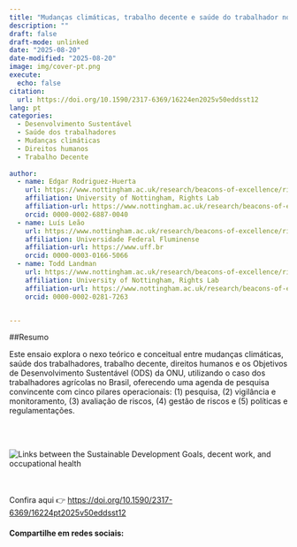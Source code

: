 ```yaml
---
title: "Mudanças climáticas, trabalho decente e saúde do trabalhador no Brasil: considerações teóricas"
description: ""
draft: false
draft-mode: unlinked
date: "2025-08-20"
date-modified: "2025-08-20"
image: img/cover-pt.png
execute:
  echo: false
citation:
  url: https://doi.org/10.1590/2317-6369/16224en2025v50eddsst12  
lang: pt  
categories:
  - Desenvolvimento Sustentável
  - Saúde dos trabalhadores
  - Mudanças climáticas
  - Direitos humanos
  - Trabalho Decente
  
author:
  - name: Edgar Rodriguez-Huerta
    url: https://www.nottingham.ac.uk/research/beacons-of-excellence/rights-lab/our-team/edgar-rodr%C3%ADguez-huerta/index.aspx
    affiliation: University of Nottingham, Rights Lab
    affiliation-url: https://www.nottingham.ac.uk/research/beacons-of-excellence/rights-lab/index.aspx
    orcid: 0000-0002-6887-0040
  - name: Luís Leão
    url: https://www.nottingham.ac.uk/research/beacons-of-excellence/rights-lab/index.aspx
    affiliation: Universidade Federal Fluminense
    affiliation-url: https://www.uff.br
    orcid: 0000-0003-0166-5066
  - name: Todd Landman
    url: https://www.nottingham.ac.uk/research/beacons-of-excellence/rights-lab/index.aspx
    affiliation: University of Nottingham, Rights Lab
    affiliation-url: https://www.nottingham.ac.uk/research/beacons-of-excellence/rights-lab/index.aspx
    orcid: 0000-0002-0281-7263


---
```


##Resumo

Este ensaio explora o nexo teórico e conceitual entre mudanças climáticas, saúde dos trabalhadores, trabalho decente, direitos humanos e os Objetivos de Desenvolvimento Sustentável (ODS) da ONU, utilizando o caso dos trabalhadores agrícolas no Brasil, oferecendo uma agenda de pesquisa convincente com cinco pilares operacionais: (1) pesquisa, (2) vigilância e monitoramento, (3) avaliação de riscos, (4) gestão de riscos e (5) políticas e regulamentações.

<br/><br/>

![](img/theoretical-framework.jpg "Links between the Sustainable Development Goals, decent work, and occupational health")

<br/><br/>
Confira aqui 👉 [https://doi.org/10.1590/2317-6369/16224pt2025v50eddsst12](https://doi.org/10.1590/2317-6369/16224pt2025v50eddsst12)

#### Compartilhe em redes sociais:

```{=html}
<!-- AddToAny BEGIN -->
<div class="a2a_kit a2a_kit_size_32 a2a_default_style" data-a2a-icon-color="#FFDC02,black">

<a class="a2a_button_email a2a_counter"></a>
<a class="a2a_button_copy_link a2a_counter"></a>
<a class="a2a_button_linkedin a2a_counter"></a>
<a class="a2a_button_facebook a2a_counter"></a>
<a class="a2a_button_bluesky a2a_counter"></a>
<a class="a2a_button_x a2a_counter"></a>
<a class="a2a_button_threads a2a_counter"></a>
<a class="a2a_button_mastodon a2a_counter"></a>
<a class="a2a_button_whatsapp a2a_counter"></a>
<a class="a2a_dd a2a_counter" href="https://www.addtoany.com/share"></a>
</div>
<script async src="https://static.addtoany.com/menu/page.js"></script>
<!-- AddToAny END -->
```

